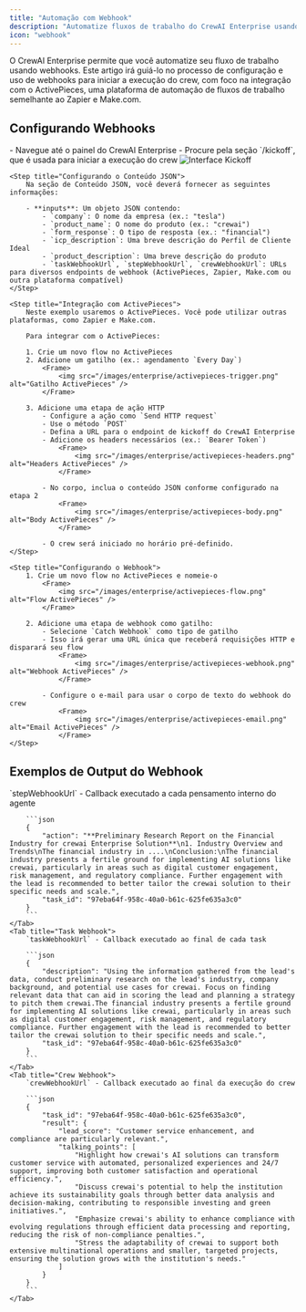 ```yaml
---
title: "Automação com Webhook"
description: "Automatize fluxos de trabalho do CrewAI Enterprise usando webhooks com plataformas como ActivePieces, Zapier e Make.com"
icon: "webhook"
---
```


O CrewAI Enterprise permite que você automatize seu fluxo de trabalho usando webhooks. Este artigo irá guiá-lo no processo de configuração e uso de webhooks para iniciar a execução do crew, com foco na integração com o ActivePieces, uma plataforma de automação de fluxos de trabalho semelhante ao Zapier e Make.com.

## Configurando Webhooks

<Steps>
    <Step title="Acessando a Interface de Kickoff">
        - Navegue até o painel do CrewAI Enterprise
        - Procure pela seção `/kickoff`, que é usada para iniciar a execução do crew
            <Frame>
                <img src="/images/enterprise/kickoff-interface.png" alt="Interface Kickoff" />
            </Frame>
    </Step>

    <Step title="Configurando o Conteúdo JSON">
        Na seção de Conteúdo JSON, você deverá fornecer as seguintes informações:

        - **inputs**: Um objeto JSON contendo:
            - `company`: O nome da empresa (ex.: "tesla")
            - `product_name`: O nome do produto (ex.: "crewai")
            - `form_response`: O tipo de resposta (ex.: "financial")
            - `icp_description`: Uma breve descrição do Perfil de Cliente Ideal
            - `product_description`: Uma breve descrição do produto
            - `taskWebhookUrl`, `stepWebhookUrl`, `crewWebhookUrl`: URLs para diversos endpoints de webhook (ActivePieces, Zapier, Make.com ou outra plataforma compatível)
    </Step>

    <Step title="Integração com ActivePieces">
        Neste exemplo usaremos o ActivePieces. Você pode utilizar outras plataformas, como Zapier e Make.com.

        Para integrar com o ActivePieces:

        1. Crie um novo flow no ActivePieces
        2. Adicione um gatilho (ex.: agendamento `Every Day`)
            <Frame>
                <img src="/images/enterprise/activepieces-trigger.png" alt="Gatilho ActivePieces" />
            </Frame>

        3. Adicione uma etapa de ação HTTP
            - Configure a ação como `Send HTTP request`
            - Use o método `POST`
            - Defina a URL para o endpoint de kickoff do CrewAI Enterprise
            - Adicione os headers necessários (ex.: `Bearer Token`)
                <Frame>
                    <img src="/images/enterprise/activepieces-headers.png" alt="Headers ActivePieces" />
                </Frame>

            - No corpo, inclua o conteúdo JSON conforme configurado na etapa 2
                <Frame>
                    <img src="/images/enterprise/activepieces-body.png" alt="Body ActivePieces" />
                </Frame>

            - O crew será iniciado no horário pré-definido.
    </Step>

    <Step title="Configurando o Webhook">
        1. Crie um novo flow no ActivePieces e nomeie-o
            <Frame>
                <img src="/images/enterprise/activepieces-flow.png" alt="Flow ActivePieces" />
            </Frame>

        2. Adicione uma etapa de webhook como gatilho:
            - Selecione `Catch Webhook` como tipo de gatilho
            - Isso irá gerar uma URL única que receberá requisições HTTP e disparará seu flow
                <Frame>
                    <img src="/images/enterprise/activepieces-webhook.png" alt="Webhook ActivePieces" />
                </Frame>

            - Configure o e-mail para usar o corpo de texto do webhook do crew
                <Frame>
                    <img src="/images/enterprise/activepieces-email.png" alt="Email ActivePieces" />
                </Frame>
    </Step>
</Steps>

## Exemplos de Output do Webhook

<Tabs>
    <Tab title="Step Webhook">
        `stepWebhookUrl` - Callback executado a cada pensamento interno do agente

        ```json
        {
            "action": "**Preliminary Research Report on the Financial Industry for crewai Enterprise Solution**\n1. Industry Overview and Trends\nThe financial industry in ....\nConclusion:\nThe financial industry presents a fertile ground for implementing AI solutions like crewai, particularly in areas such as digital customer engagement, risk management, and regulatory compliance. Further engagement with the lead is recommended to better tailor the crewai solution to their specific needs and scale.",
            "task_id": "97eba64f-958c-40a0-b61c-625fe635a3c0"
        }
        ```
    </Tab>
    <Tab title="Task Webhook">
        `taskWebhookUrl` - Callback executado ao final de cada task

        ```json
        {
            "description": "Using the information gathered from the lead's data, conduct preliminary research on the lead's industry, company background, and potential use cases for crewai. Focus on finding relevant data that can aid in scoring the lead and planning a strategy to pitch them crewai.The financial industry presents a fertile ground for implementing AI solutions like crewai, particularly in areas such as digital customer engagement, risk management, and regulatory compliance. Further engagement with the lead is recommended to better tailor the crewai solution to their specific needs and scale.",
            "task_id": "97eba64f-958c-40a0-b61c-625fe635a3c0"
        }
        ```
    </Tab>
    <Tab title="Crew Webhook">
        `crewWebhookUrl` - Callback executado ao final da execução do crew

        ```json
        {
            "task_id": "97eba64f-958c-40a0-b61c-625fe635a3c0",
            "result": {
                "lead_score": "Customer service enhancement, and compliance are particularly relevant.",
                "talking_points": [
                    "Highlight how crewai's AI solutions can transform customer service with automated, personalized experiences and 24/7 support, improving both customer satisfaction and operational efficiency.",
                    "Discuss crewai's potential to help the institution achieve its sustainability goals through better data analysis and decision-making, contributing to responsible investing and green initiatives.",
                    "Emphasize crewai's ability to enhance compliance with evolving regulations through efficient data processing and reporting, reducing the risk of non-compliance penalties.",
                    "Stress the adaptability of crewai to support both extensive multinational operations and smaller, targeted projects, ensuring the solution grows with the institution's needs."
                ]
            }
        }
        ```
    </Tab>
</Tabs>